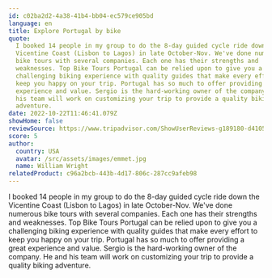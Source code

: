 ```yaml
---
id: c02ba2d2-4a38-41b4-bb04-ec579ce905bd
language: en
title: Explore Portugal by bike
quote:
  I booked 14 people in my group to do the 8-day guided cycle ride down the
  Vicentine Coast (Lisbon to Lagos) in late October-Nov. We've done numerous
  bike tours with several companies. Each one has their strengths and
  weaknesses. Top Bike Tours Portugal can be relied upon to give you a
  challenging biking experience with quality guides that make every effort to
  keep you happy on your trip. Portugal has so much to offer providing a great
  experience and value. Sergio is the hard-working owner of the company. He and
  his team will work on customizing your trip to provide a quality biking
  adventure.
date: 2022-10-22T11:46:41.079Z
showHome: false
reviewSource: https://www.tripadvisor.com/ShowUserReviews-g189180-d4105907-r868726035-Top_Bike_Tours_Portugal-Porto_Porto_District_Northern_Portugal.html
score: 5
author:
  country: USA
  avatar: /src/assets/images/emmet.jpg
  name: William Wright
relatedProduct: c96a2bcb-443b-4d17-806c-287cc9afeb98
---
```


I booked 14 people in my group to do the 8-day guided cycle ride down the
Vicentine Coast (Lisbon to Lagos) in late October-Nov. We've done numerous bike
tours with several companies. Each one has their strengths and weaknesses. Top
Bike Tours Portugal can be relied upon to give you a challenging biking
experience with quality guides that make every effort to keep you happy on your
trip. Portugal has so much to offer providing a great experience and value.
Sergio is the hard-working owner of the company. He and his team will work on
customizing your trip to provide a quality biking adventure.
